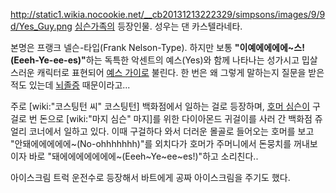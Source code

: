 http://static1.wikia.nocookie.net/__cb20131213222329/simpsons/images/9/9d/Yes_Guy.png
[[심슨가족]]의 등장인물. 성우는 댄 카스텔라네타.

본명은 프랭크 넬슨-타입(Frank Nelson-Type). 하지만 보통 '''"이예에에에에~스!(Eeeh-Ye-ee-es)"'''하는 독특한 악센트의 예스(Yes)와 함께 나타나는 성가시고 밉살스러운 캐릭터로 표현되어 [[예스 가이]]로 불린다. 한 번은 왜 그렇게 말하는지 질문을 받은 적도 있는데 [[뇌졸증]] 때문이라고...

주로 [wiki:"코스팅턴 씨" 코스팅턴] 백화점에서 일하는 걸로 등장하며, [[호머 심슨]]이 구걸로 번 돈으로 [wiki:"마지 심슨" 마지]를 위한 다이아몬드 귀걸이를 사러 간 백화점 쥬얼리 코너에서 일하고 있다. 이때 구걸하다 와서 더러운 몰골로 들어오는 호머를 보고 "안돼에에에에에~(No-ohhhhhhh)"를 외치다가 호머가 주머니에서 돈뭉치를 꺼내보이자 바로 "돼에에에에에에에~(Eeeh~Ye~ee~es!)"하고 소리친다..

아이스크림 트럭 운전수로 등장해서 바트에게 공짜 아이스크림을 주기도 했다.




